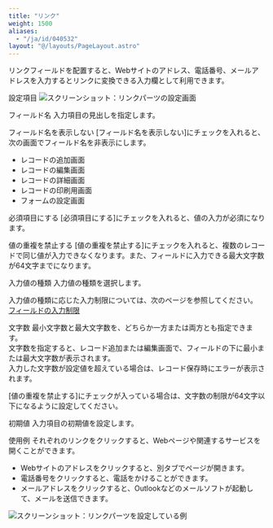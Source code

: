 ```yaml
---
title: "リンク"
weight: 1500
aliases:
  - "/ja/id/040532"
layout: "@/layouts/PageLayout.astro"
---
```




リンクフィールドを配置すると、Webサイトのアドレス、電話番号、メールアドレスを入力するとリンクに変換できる入力欄として利用できます。

<Heading id="form_parts_link_20">設定項目</Heading>
<Img src="/k/kintone/img-ja/link03.png" alt="スクリーンショット：リンクパーツの設定画面" />

<Heading level={3} id="form_parts_link_2010">フィールド名</Heading>
入力項目の見出しを指定します。

<Heading level={3} id="form_parts_link_2020">フィールド名を表示しない</Heading>
[フィールド名を表示しない]にチェックを入れると、次の画面でフィールド名を非表示にします。

* レコードの追加画面
* レコードの編集画面
* レコードの詳細画面
* レコードの印刷用画面
* フォームの設定画面

<Heading level={3} id="form_parts_link_2030">必須項目にする</Heading>
[必須項目にする]にチェックを入れると、値の入力が必須になります。

<Heading level={3} id="form_parts_link_2040">値の重複を禁止する</Heading>
[値の重複を禁止する]にチェックを入れると、複数のレコードで同じ値が入力できなくなります。また、フィールドに入力できる最大文字数が64文字までになります。

<Heading level={3} id="form_parts_link_2050">入力値の種類</Heading>
入力値の種類を選択します。

<Note>

入力値の種類に応じた入力制限については、次のページを参照してください。  
[フィールドの入力制限](/k/ja/id/040528.html)


</Note>

<Heading level={3} id="form_parts_link_2060">文字数</Heading>
最小文字数と最大文字数を、どちらか一方または両方とも指定できます。  
文字数を指定すると、レコード追加または編集画面で、フィールドの下に最小または最大文字数が表示されます。  
入力した文字数が設定値を超えている場合は、レコード保存時にエラーが表示されます。

[値の重複を禁止する]にチェックが入っている場合は、文字数の制限が64文字以下になるように設定してください。

<Heading level={3} id="form_parts_link_2070">初期値</Heading>
入力項目の初期値を設定します。

<Heading id="form_parts_link_10">使用例</Heading>
それぞれのリンクをクリックすると、Webページや関連するサービスを開くことができます。

* Webサイトのアドレスをクリックすると、別タブでページが開きます。
* 電話番号をクリックすると、電話をかけることができます。
* メールアドレスをクリックすると、Outlookなどのメールソフトが起動して、メールを送信できます。

<Img src="/k/kintone/img-ja/link02.png" alt="スクリーンショット：リンクパーツを設定している例" />
